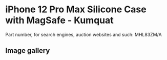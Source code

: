 
# iPhone 12 Pro Max Silicone Case with MagSafe - Kumquat

Part number, for search engines, auction websites and such: MHL83ZM/A

## Image gallery

<div style={{ width: "768px" }}>
  <GalleryComponent
    images={[
      {
        original: "/everysource/MHL83.webp",
        thumbnail: "/everypreview/MHL83.webp",
      },
      {
        original: "/everysource/MHL83_AV1.webp",
        thumbnail: "/everypreview/MHL83_AV1.webp",
      },
      {
        original: "/everysource/MHL83_AV2.webp",
        thumbnail: "/everypreview/MHL83_AV2.webp",
      },
      {
        original: "/everysource/MHL83_AV3.webp",
        thumbnail: "/everypreview/MHL83_AV3.webp",
      }
    ]}
  />
</div>